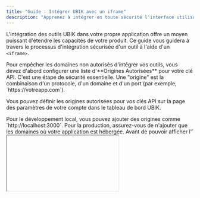 ```yaml
---
title: "Guide : Intégrer UBIK avec un iframe"
description: "Apprenez à intégrer en toute sécurité l'interface utilisateur d'un outil UBIK directement dans votre application web pour une expérience utilisateur transparente."
---
```


L'intégration des outils UBIK dans votre propre application offre un moyen puissant d'étendre les capacités de votre produit. Ce guide vous guidera à travers le processus d'intégration sécurisée d'un outil à l'aide d'un `<iframe>`.

<Steps>

<Step title="Configurer les Origines Autorisées">
  Pour empêcher les domaines non autorisés d'intégrer vos outils, vous devez d'abord configurer une liste d'**Origines Autorisées** pour votre clé API. C'est une étape de sécurité essentielle. Une "origine" est la combinaison d'un protocole, d'un domaine et d'un port (par exemple, `https://votreapp.com`).

  Vous pouvez définir les origines autorisées pour vos clés API sur la page des paramètres de votre compte dans le tableau de bord UBIK.

  <Card
    title="Accéder aux paramètres de la clé API"
    icon="key"
    href="https://app.ubik-agent.com/user/api-keys"
  />

  <Note>
  Pour le développement local, vous pouvez ajouter des origines comme `http://localhost:3000`. Pour la production, assurez-vous de n'ajouter que les domaines où votre application est hébergée.
  </Note>
</Step>

<Step title="Récupérer les Informations d'Intégration">
  Avant de pouvoir afficher l'`<iframe>`, le frontend de votre application doit récupérer les détails d'intégration depuis l'API UBIK. Pour ce faire, effectuez une requête `GET` vers le point de terminaison `/tools/{tool_id}/embed-info`.

  Ce point de terminaison fournit deux informations cruciales :
  1.  **Détails de l'Outil**: Le schéma, le nom, la description, etc.
  2.  **Jeton d'Accès**: Un JSON Web Token (JWT) de courte durée que l'`<iframe>` intégré utilisera pour s'authentifier.

  <CodeGroup title="GET /tools/{tool_id}/embed-info">
  ```bash cURL
  curl -X GET "https://app.ubik-agent.com/api/v1/tools/VOTRE_ID_OUTIL/embed-info" \
       -H "X-API-KEY: VOTRE_CLE_API"
  ```
  ```python Python (Côté Serveur)
  import requests

  api_key = "VOTRE_CLE_API"
  tool_id = "VOTRE_ID_OUTIL"
  
  headers = {"X-API-KEY": api_key}
  
  # Cet appel serait typiquement effectué depuis votre serveur, qui transmettrait
  # ensuite les informations d'intégration à votre client frontend.
  response = requests.get(
      f"https://app.ubik-agent.com/api/v1/tools/{tool_id}/embed-info",
      headers=headers
  )

  if response.status_code == 200:
      embed_info = response.json()
      print(embed_info)
      # Transmettez ces informations à votre frontend
  else:
      print(f"Erreur: {response.status_code}", response.text)
  ```
  ```javascript JavaScript (Côté Client)
  // Cette fonction appellerait typiquement un point de terminaison sur VOTRE serveur,
  // qui effectuerait ensuite l'appel sécurisé à l'API UBIK avec votre clé API secrète.
  
  async function fetchEmbedInfoFromServer(toolId) {
    try {
      // Exemple : un point de terminaison sur votre propre backend
      const response = await fetch(`/api/get-tool-embed-info?toolId=${toolId}`);
      if (!response.ok) {
        throw new Error(`Erreur HTTP: ${response.status}`);
      }
      const embedInfo = await response.json();
      console.log(embedInfo);
      // Utilisez ces données pour afficher l'iframe
      return embedInfo;
    } catch (error) {
      console.error('Erreur lors de la récupération des infos d''intégration:', error);
    }
  }
  ```
  </CodeGroup>
  
  <Tip icon="shield-check">
    **Bonne Pratique de Sécurité**: Votre clé API secrète UBIK ne doit jamais être exposée dans votre application frontend. L'appel à `/embed-info` doit être effectué depuis votre serveur backend, qui peut ensuite transmettre le `access_token` de courte durée et les détails de l'outil au client.
  </Tip>
</Step>

<Step title="Afficher l'iframe">
  Une fois que votre frontend dispose des informations d'intégration, vous pouvez construire l'URL de l'`<iframe>` et l'afficher. L'URL doit être au format : `/embed/tools/{tool_id}`.

  Vous devrez ensuite envoyer l'`access_token` à l'`<iframe>` en utilisant `postMessage` une fois qu'elle est chargée.

  Voici un exemple simplifié avec React :

  ```jsx Exemple React
  import React, { useState, useEffect, useRef } from 'react';

  const EmbeddedTool = ({ toolId }) => {
    const [embedInfo, setEmbedInfo] = useState(null);
    const iframeRef = useRef(null);

    useEffect(() => {
      // Dans une vraie application, ceci récupérerait les données depuis votre backend
      const fetchEmbedInfo = async () => {
        const response = await fetch(`/api/get-tool-embed-info?toolId=${toolId}`);
        const data = await response.json();
        setEmbedInfo(data);
      };

      fetchEmbedInfo();
    }, [toolId]);

    const handleIframeLoad = () => {
      if (iframeRef.current && embedInfo?.access_token) {
        // L'origine cible doit être celle de l'application UBIK
        const targetOrigin = "https://app.ubik-agent.com";
        iframeRef.current.contentWindow.postMessage(
          {
            type: 'UBIK_EMBED_TOKEN',
            token: embedInfo.access_token,
          },
          targetOrigin
        );
      }
    };

    if (!embedInfo) {
      return <div>Chargement de l'outil...</div>;
    }

    const iframeSrc = `https://app.ubik-agent.com/embed/tools/${embedInfo.id}`;

    return (
      <iframe
        ref={iframeRef}
        src={iframeSrc}
        onLoad={handleIframeLoad}
        title={embedInfo.name}
        width="100%"
        height="600px"
        frameBorder="0"
      />
    );
  };

  export default EmbeddedTool;
  ```

</Step>

</Steps>

En suivant ces étapes, vous pouvez intégrer en toute sécurité les puissants outils d'UBIK directement dans votre application, créant une expérience transparente et intégrée pour vos utilisateurs.
